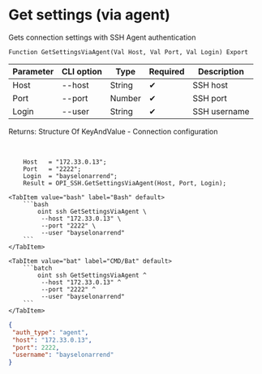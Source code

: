 ﻿---
sidebar_position: 8
description: Get settings (via agent) and other functions to work with SSH in the Open Integration Package, a free open-source integration library for 1C:Enterprise 8, OneScript and CLI
keywords: [1C, 1С, 1С:Enterprise, 1С:Enterprise 8.3, API, Integration, Services, Exchange, OneScript, CLI, SSH]
---


# Get settings (via agent)
 Gets connection settings with SSH Agent authentication



`Function GetSettingsViaAgent(Val Host, Val Port, Val Login) Export`

  | Parameter | CLI option | Type | Required | Description |
  |-|-|-|-|-|
  | Host | --host | String | &#x2714; | SSH host |
  | Port | --port | Number | &#x2714; | SSH port |
  | Login | --user | String | &#x2714; | SSH username |

  
  Returns:  Structure Of KeyAndValue - Connection configuration

<br/>



```bsl title="1C:Enterprise/OneScript code example"
    Host   = "172.33.0.13";
    Port   = "2222";
    Login  = "bayselonarrend";
    Result = OPI_SSH.GetSettingsViaAgent(Host, Port, Login);
```
 

 <Tabs>
  
    <TabItem value="bash" label="Bash" default>
        ```bash
            oint ssh GetSettingsViaAgent \
             --host "172.33.0.13" \
             --port "2222" \
             --user "bayselonarrend"
        ```
    </TabItem>
  
    <TabItem value="bat" label="CMD/Bat" default>
        ```batch
            oint ssh GetSettingsViaAgent ^
             --host "172.33.0.13" ^
             --port "2222" ^
             --user "bayselonarrend"
        ```
    </TabItem>
</Tabs>


```json title="Result"
{
 "auth_type": "agent",
 "host": "172.33.0.13",
 "port": 2222,
 "username": "bayselonarrend"
}
```
